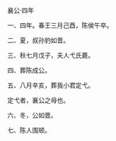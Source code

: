 

襄公·四年

一、四年。春王三月己酉，陈侯午卒。

二、夏，叔孙豹如晋。

三、秋七月戊子，夫人弋氏薨。

四、葬陈成公。

五、八月辛亥，葬我小君定弋。

定弋者，襄公之母也。

六、冬，公如晋。

七、陈人围顿。


